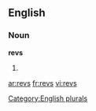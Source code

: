 
==English==

===Noun===
'''revs'''

# {{plural of|[[rev]]}}

[[Category:English plurals]]

[[ar:revs]]
[[fr:revs]]
[[vi:revs]]